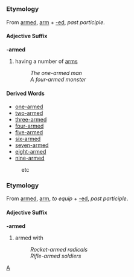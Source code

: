 =={{en}}==
[[Category:English language|A]]
===Etymology===
From [[armed]], [[arm]] + [[-ed]], ''past participle''.
====Adjective Suffix====
'''-armed'''

#having a number of [[arm]]s
#:''The one-armed man''
#:''A four-armed monster''
====Derived Words====
*[[one-armed]]
*[[two-armed]]
*[[three-armed]]
*[[four-armed]]
*[[five-armed]]
*[[six-armed]]
*[[seven-armed]]
*[[eight-armed]]
*[[nine-armed]]
:etc
===Etymology===
From [[armed]], [[arm]], ''to equip'' + [[-ed]], ''past participle''.
====Adjective Suffix====
'''-armed'''

#armed with
#:''Rocket-armed radicals''
#:''Rifle-armed soldiers''